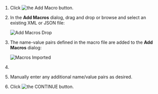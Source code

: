 1. Click <img src="/img/icons/Add-Macro-Button.png" className="icon" alt="the Add Macro button"/>.
    
2. In the **Add Macros** dialog, drag and drop or browse and select an existing XML or JSON file:

    ![Add Macros Drop](/img/Add-Macros-Drop.png)

3. The name-value pairs defined in the macro file are added to the **Add Macros** dialog:

    ![Macros Imported](/img/Macros-Imported.png)


4. <PartialContent name="secure_macro_warning" />

5. Manually enter any additional name/value pairs as desired.
6. Click <img src="/img/icons/Continue-Button.png" className="icon" alt="the CONTINUE button"/>.
